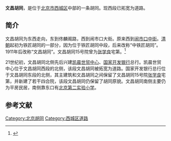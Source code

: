 {{Infobox China Road
|路牌类型 = Beijing
|道路方向 = WE
|中文道路名称 = 文昌胡同
|道路名称拼音 = WENCHANG HUTONG
|图片 =
|图片说明 = 
|道路属性 = 
|道路总长度 = 
|车速限制 = 
|行车线数量 = 
|所在地区 = [[北京市|北京市]][[西城区|西城区]]
|起点 = [[闹市口大街|闹市口大街]]
|终点 = [[佟麟阁路|佟麟阁路]]
|路段主要建筑 = 
}}

'''文昌胡同'''，是位于[[北京市|北京市]][[西城区|西城区]]中部的一条胡同。现西段已拓宽为道路。

==简介==
文昌胡同为东西走向，东到佟麟阁路，西到闹市口大街。原来西到[[闹市口中街|闹市口中街]]。[[清朝|清朝]]起初为铁匠胡同的一部分，因为位于铁匠胡同中段，后来改称“中铁匠胡同”。1911年后改称“文昌胡同”。文昌胡同15号院曾为[[张学良|张学良]]宅第。<ref name=wcht>{{Cite web |url=http://www.bjdclib.com/subdb/laneculture/lane/200907/t20090702_3976.html |title=文昌胡同，东华流韵，2009-07-02 |access-date=2015-03-07 |archive-date=2016-03-04 |archive-url=https://web.archive.org/web/20160304131435/http://www.bjdclib.com/subdb/laneculture/lane/200907/t20090702_3976.html |dead-url=no }}</ref>

21世纪初，文昌胡同北侧先后兴建[[凯晨世贸中心|凯晨世贸中心]]、[[国家开发银行|国家开发银行]]总行。凯晨世贸中心位于文昌胡同西段的北侧，该段文昌胡同被拓宽为道路。国家开发银行总行位于文昌胡同东段的北侧，其主建筑和文昌胡同之间保留了文昌胡同15号院[[张学良|张学良]]宅第，并新建了若干四合院，该段文昌胡同仍保留了胡同原貌。文昌胡同南侧主要仍为平房民居，南侧靠东口有[[北京第二实验小学|北京第二实验小学]]。

==参考文献==
{{reflist}}

[[Category:北京胡同|Category:北京胡同]]
[[Category:西城区道路|Category:西城区道路]]